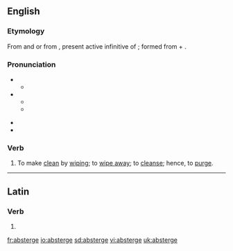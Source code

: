 ==English==

===Etymology===
From {{etyl|fr}} and {{etyl|fro}} {{term|absterger|lang=fro}} or from {{etyl|la}} {{term|abstergere|abstergēre|lang=la}}, present active infinitive of {{term|abstergeo|abstergeō|wipe off or away|lang=la}}; formed from {{term|abs-|lang=la}} + {{term|tergeo|tergeō|wipe|lang=la}}.

===Pronunciation===
* {{a|RP}}
** {{IPA|/əbˈstɜːdʒ/}}
* {{a|US}}
** {{IPA|/æbˈstɝdʒ/}}
** {{SAMPA|/%{b"st3`dZ/}}

* {{hyphenation|ab|sterge}}
* {{rhymes|ɜː(r)dʒ}}

===Verb===
{{en-verb|absterg|ing}}

# {{transitive}} To make [[clean]] by [[wipe|wiping]]; to [[wipe away]]; to [[cleanse]]; hence, to [[purge]].

----

==Latin==

===Verb===
{{la-verb-form|abstergē}}

# {{conjugation of|abstergeo|abstergeō|2|s|pres|act|imp|lang=la}}

[[fr:absterge]]
[[io:absterge]]
[[sd:absterge]]
[[vi:absterge]]
[[uk:absterge]]